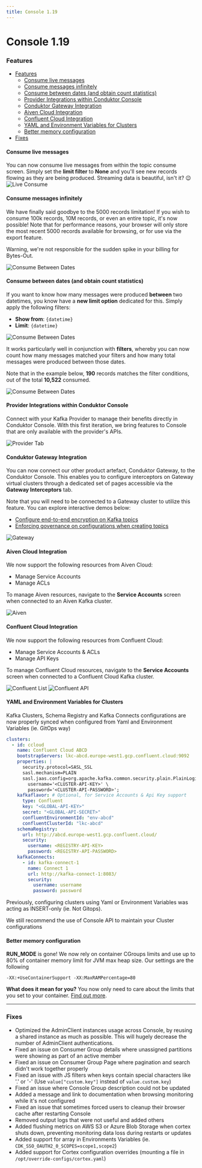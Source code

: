 ```yaml
---
title: Console 1.19
---
```

# Console 1.19

### Features

- [Features](#features)
  - [Consume live messages](#consume-live-messages)
  - [Consume messages infinitely](#consume-messages-infinitely)
  - [Consume between dates (and obtain count statistics)](#consume-between-dates-and-obtain-count-statistics)
  - [Provider Integrations within Conduktor Console](#provider-integrations-within-conduktor-console)
  - [Conduktor Gateway Integration](#conduktor-gateway-integration)
  - [Aiven Cloud Integration](#aiven-cloud-integration)
  - [Confluent Cloud Integration](#confluent-cloud-integration)
  - [YAML and Environment Variables for Clusters](#yaml-and-environment-variables-for-clusters)
  - [Better memory configuration](#better-memory-configuration)
- [Fixes](#fixes)

#### Consume live messages

You can now consume live messages from within the topic consume screen. Simply set the **limit filter** to **None** and you'll see new records flowing as they are being produced. Streaming data is beautiful, isn't it? 😉
![Live Consume](/images/changelog/platform/v19/live-consume.gif)

#### Consume messages infinitely

We have finally said goodbye to the 5000 records limitation! If you wish to consume 100k records, 10M records, or even an entire topic, it's now possible! Note that for performance reasons, your browser will only store the most recent 5000 records available for browsing, or for use via the export feature.

Warning, we're not responsible for the sudden spike in your billing for Bytes-Out.

![Consume Between Dates](/images/changelog/platform/v19/infinite-annotated.png)

#### Consume between dates (and obtain count statistics)

If you want to know how many messages were produced **between** two datetimes, you know have a **new limit option** dedicated for this. Simply apply the following filters:

- **Show from**: `{datetime}`
- **Limit**: `{datetime}`

![Consume Between Dates](/images/changelog/platform/v19/between-dates.png)

It works particularly well in conjunction with **filters**, whereby you can now count how many messages matched your filters and how many total messages were produced between those dates.

Note that in the example below, **190** records matches the filter conditions, out of the total **10,522** consumed.

![Consume Between Dates](/images/changelog/platform/v19/between-filters.png)

#### Provider Integrations within Conduktor Console

Connect with your Kafka Provider to manage their benefits directly in Conduktor Console.  With this first iteration, we bring features to Console that are only available with the provider's APIs.

![Provider Tab](/images/changelog/platform/v19/provider-tab.png)

#### Conduktor Gateway Integration

You can now connect our other product artefact, Conduktor Gateway, to the Conduktor Console. This enables you to configure interceptors on Gateway virtual clusters through a dedicated set of pages accessible via the **Gateway Interceptors** tab.

Note that you will need to be connected to a Gateway cluster to utilize this feature. You can explore interactive demos below:

- [Configure end-to-end encryption on Kafka topics](https://conduktor.navattic.com/full-message-encryption)
- [Enforcing governance on configurations when creating topics](https://conduktor.navattic.com/governance-demo)

![Gateway](/images/changelog/platform/v19/gateway.png)

#### Aiven Cloud Integration

We now support the following resources from Aiven Cloud:

- Manage Service Accounts
- Manage ACLs

To manage Aiven resources, navigate to the **Service Accounts** screen when connected to an Aiven Kafka cluster.

![Aiven](/images/changelog/platform/v19/aiven.png)

#### Confluent Cloud Integration

We now support the following resources from Confluent Cloud:

- Manage Service Accounts & ACLs
- Manage API Keys

To manage Confluent Cloud resources, navigate to the **Service Accounts** screen when connected to a Confluent Cloud Kafka cluster.

![Confluent List](/images/changelog/platform/v19/confluent-list.png)
![Confluent API](/images/changelog/platform/v19/confluent-api-keys.png)

#### YAML and Environment Variables for Clusters

Kafka Clusters, Schema Registry and Kafka Connects configurations are now properly synced when configured from Yaml and Environment Variables (ie. GitOps way)

```yaml
clusters:
  - id: ccloud
    name: Confluent Cloud ABCD
    bootstrapServers: lkc-abcd.europe-west1.gcp.confluent.cloud:9092
    properties: |
      security.protocol=SASL_SSL
      sasl.mechanism=PLAIN
      sasl.jaas.config=org.apache.kafka.common.security.plain.PlainLoginModule required \
        username='<CLUSTER-API-KEY>' \
        password='<CLUSTER-API-PASSWORD>';
    kafkaflavor: # Optional, for Service Accounts & Api Key support
      type: Confluent
      key: "<GLOBAL-API-KEY>"
      secret: "<GLOBAL-API-SECRET>"
      confluentEnvironmentId: "env-abcd"
      confluentClusterId: "lkc-abcd"
    schemaRegistry:
      url: http://abcd.europe-west1.gcp.confluent.cloud/
      security:
        username: <REGISTRY-API-KEY>
        password: <REGISTRY-API-PASSWORD>
    kafkaConnects:
      - id: kafka-connect-1
        name: Connect 1
        url: http://kafka-connect-1:8083/
        security:
          username: username
          password: password
```

Previously, configuring clusters using Yaml or Environment Variables was acting as INSERT-only (ie. Not Gitops).

We still recommend the use of Console API to maintain your Cluster configurations

#### Better memory configuration

**RUN_MODE** is gone!
We now rely on container CGroups limits and use up to 80% of container memory limit for JVM max heap size.
Our settings are the following

``` shell
-XX:+UseContainerSupport -XX:MaxRAMPercentage=80
```

**What does it mean for you?**
You now only need to care about the limits that you set to your container. [Find out more](https://bell-sw.com/announcements/2020/10/28/JVM-in-Linux-containers-surviving-the-isolation/).

***

### Fixes

- Optimized the AdminClient instances usage across Console, by reusing a shared instance as much as possible. This will hugely decrease the number of AdminClient authentications.
- Fixed an issue on Consumer Group details where unassigned partitions were showing as part of an active member
- Fixed an issue on Consumer Group Page where pagination and search didn't work together properly
- Fixed an issue with JS filters when keys contain special characters like '.' or '-' (Use `value["custom.key"]` instead of `value.custom.key`)
- Fixed an issue where Console Group description could not be updated
- Added a message and link to documentation when browsing monitoring while it's not configured
- Fixed an issue that sometimes forced users to cleanup their browser cache after restarting Console
- Removed output logs that were not useful and added others
- Added flushing metrics on AWS S3 or Azure Blob Storage when cortex shuts down, preventing monitoring data loss during restarts or updates
- Added support for array in Environments Variables (ie. `CDK_SSO_OAUTH2_0_SCOPES=scope1,scope2`)
- Added support for Cortex configuration overrides (mounting a file in `/opt/override-configs/cortex.yaml`)
